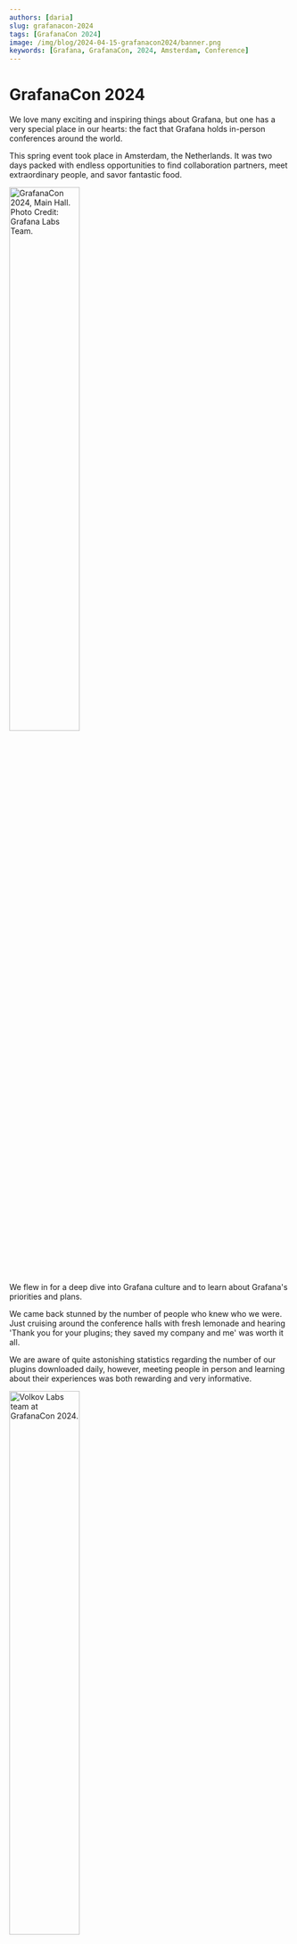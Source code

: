 ```yaml
---
authors: [daria]
slug: grafanacon-2024
tags: [GrafanaCon 2024]
image: /img/blog/2024-04-15-grafanacon2024/banner.png
keywords: [Grafana, GrafanaCon, 2024, Amsterdam, Conference]
---
```



# GrafanaCon 2024

We love many exciting and inspiring things about Grafana, but one has a very special place in our hearts: the fact that Grafana holds in-person conferences around the world.

This spring event took place in Amsterdam, the Netherlands. It was two days packed with endless opportunities to find collaboration partners, meet extraordinary people, and savor fantastic food.

<Image
  title="GrafanaCon 2024, Main Hall. Photo Credit: Grafana Labs Team."
  src="/img/blog/2024-04-15-grafanacon2024/hall.jpeg"
  width="50%"
/>

We flew in for a deep dive into Grafana culture and to learn about Grafana's priorities and plans.

We came back stunned by the number of people who knew who we were. Just cruising around the conference halls with fresh lemonade and hearing 'Thank you for your plugins; they saved my company and me' was worth it all.

We are aware of quite astonishing statistics regarding the number of our plugins downloaded daily, however, meeting people in person and learning about their experiences was both rewarding and very informative.

<Image
  title="Volkov Labs team at GrafanaCon 2024."
  src="/img/blog/2024-04-15-grafanacon2024/three.jpeg"
  width="50%"
/>

## Golden Grot Award Winner: Professional

We have been working with [Theia Scientific](https://www.theiascientific.com) and [Chris Fields](https://www.linkedin.com/in/chrisrfield/) for almost three years. The project helps many nuclear scientists around the US swiftly and effectively determine the material quality under the microscope. 

This year, the dashboard we collaborated on has been awarded the Golden Grot. There are only two dashboard Golden Grot award winners a year: one in the personal and another in the professional categories. 

<Image
  title="Chris Field and Raj Dutt, Golden Grot Award Winner: Professional"
  src="/img/blog/2024-04-15-grafanacon2024/handshake.jpeg"
/>

Chris generously shared the award with us for a photo op. The award itself is quite hefty and made of glassy material. It is chic and festive-looking.

<Image
  title="Mikhail Volkov and Alex Simonok with the Golden Grot professional award."
  src="/img/blog/2024-04-15-grafanacon2024/mikhail-alex.jpeg"
  width="50%"
/>

## JAXA Moon landing

JAXA is the Japan Aerospace Exploration Agency. Right after the keynote session, [Satoshi Nakahira](https://www.linkedin.com/in/nakahira-isas/), an Associate Senior Researcher, presented the [Moon landing project](https://global.jaxa.jp/press/2024/01/20240125-1_e.html). While listening and carefully looking at the [dashboards utilized for probe monitoring](https://twitter.com/SLIM_JAXA/status/1747484502962893087), my heart skipped a bit when I saw one of our open-source plugins. The [Base64 Image plugin](/plugins/volkovlabs-image-panel/) was featured right there on the screen and was chosen to monitor the probe movements in real time. 

<Image
  title="JAXA Moon landing probe monitoring dashboard used the Base64 Image plugin."
  src="/img/blog/2024-04-15-grafanacon2024/jaxa.jpeg"
/>

## Planted

After lunch and the following Grafana 11 deep-dive session, [Mathias Pawlowsky](https://www.linkedin.com/in/mathias-pawlowsky/), Head of Data Science at [Planted](https://ch.eatplanted.com), presented how they use Grafana and, what was particularly significant for Volkov Labs, how they deployed our Data Manipulation plugin to facilitate control right from the Grafana dashboard.  

<Image
  title="Planted company production dashboard employed our Data Manipulaiton plugin."
  src="/img/blog/2024-04-15-grafanacon2024/planted1.png"
/>

He also mentioned the concept that we advocate for, that Grafana software can go far beyond process monitoring.

<Image
  title="Planted company agrees that Grafana software can go far beyond process monitoring."
  src="/img/blog/2024-04-15-grafanacon2024/planted2.png"
/>

We also were humbled and excited to see the shout-out on one of his slides. 

<Image
  title="Shout out to Volkov Labs."
  src="/img/blog/2024-04-15-grafanacon2024/planted.jpeg"
/>

## Heineken

We were excited to learn from [Dolf Noordman](https://www.linkedin.com/in/dolf-noordman/overlay/about-this-profile/), IIoT Engineer and [Frank Van Boven](https://www.linkedin.com/in/fvanboven/overlay/about-this-profile/), Mission Critical Engineer at [Schuberg Philis](https://schubergphilis.com/en) company.
They shared the monumental scale project with 85 Heineken breweries worldwide, all interconnected and monitored through over 4,000 Grafana dashboards. 

To faciliate such a massive project they deploy customizable Grafana docker containers for each customer. Every such container includes appropriate plugins. One of the plugin they often utilize is our famous [Business Charts powered by Apache ECharts](/plugins/volkovlabs-echarts-panel/).

We often implement the same concept for our commercial projects. If you are interested in learning more, please refer to our blog posts and YouTube videos.

## Obirdability

This project was created to monitor birds. The presentation was as impressive as it was cute. Thank you for excellent work, [Ivana Huckova](https://www.linkedin.com/in/ivana-huckova/), Senior Software Engineer and [Sven Großmann](https://www.linkedin.com/in/sven-großmann-26387311b/), Senior Software Engineer at Grafana Labs. The team used our [Dynamic Text Panel](/plugins/volkovlabs-dynamictext-panel/) to display bird images and audio clips of bird sounds. 

## Thoughts on the plane flying back home

Overall, GrafanaCon 2024 was a big success! We crossed all our to-do tasks and wholeheartedly enjoyed meeting new people, the atmosphere, and the food.

We are coming back home energized and inspired. Our brains are set into brainstorming mode with new ideas for improvements and innovations. Thank you, GrafanaCon for a perfect mixture of technology and human interaction.

The Grafana community consists of technology enthusiasts who do not like corporate mazes and are after simple and straightforward solutions that are lightweight, easy to maintain, and fast to implement. 

## Shout out

Shout out to [Amanda V. Wagner](https://www.linkedin.com/in/amanda-v-wagner-5a0848bb/) for outstanding organizational skills and for helping Grafana champions all the way.

## GrafanaCon 2024 link

This [spring event](https://grafana.com/about/events/grafanacon/2024/) has happened in Amsterdam, Netherlands. 